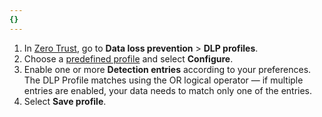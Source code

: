 ```yaml
---
{}
---
```


1. In [Zero Trust](https://one.dash.cloudflare.com/), go to **Data loss prevention** > **DLP profiles**.
2. Choose a [predefined profile](/cloudflare-one/policies/data-loss-prevention/dlp-profiles/predefined-profiles/) and select **Configure**.
3. Enable one or more **Detection entries** according to your preferences. The DLP Profile matches using the OR logical operator — if multiple entries are enabled, your data needs to match only one of the entries.
4. Select **Save profile**.
